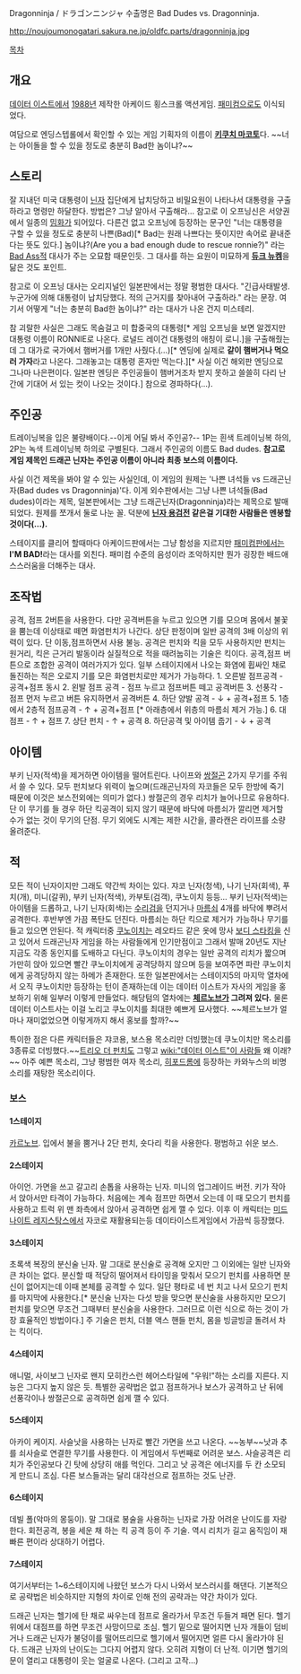 Dragonninja / ドラゴンニンジャ
수출명은 Bad Dudes vs. Dragonninja. 

http://noujoumonogatari.sakura.ne.jp/oldfc.parts/dragonninja.jpg
{{{#!html
<iframe width="640" height="360" src="http://www.youtube.com/embed/9DuxNArVrsM?feature=player_detailpage" frameborder="0" allowfullscreen></iframe>
}}}

[[목차]]

== 개요 ==
[[데이터 이스트]]에서 [[1988년]] 제작한 아케이드 횡스크롤 액션게임. [[패미컴]]으로도 이식되었다.

여담으로 엔딩스텝롤에서 확인할 수 있는 게임 기획자의 이름이 '''[[키쿠치 마코토]]'''다. ~~너는 아이돌을 할 수 있을 정도로 충분히 Bad한 놈이냐?~~

== 스토리 ==
잘 지내던 미국 대통령이 [[닌자]] 집단에게 납치당하고 비밀요원이 나타나서 대통령을 구출하라고 명령만 하달한다. 방법은? 그냥 알아서 구출해라… 참고로 이 오프닝신은 서양권에서 일종의 [[밈]]화가 되어있다. 다른건 없고 오프닝에 등장하는 문구인 "너는 대통령을 구할 수 있을 정도로 충분히 나쁜(Bad)[* Bad는 원래 나쁘다는 뜻이지만 속어로 끝내준다는 뜻도 있다.] 놈이냐?(Are you a bad enough dude to rescue ronnie?)" 라는 [[Bad Ass]]적 대사가 주는 오묘함 때문인듯. 그 대사를 하는 요원이 미묘하게 '''[[듀크 뉴켐]]'''을 닮은 것도 포인트.

참고로 이 오프닝 대사는 오리지널인 일본판에서는 정말 평범한 대사다. "긴급사태발생. 누군가에 의해 대통령이 납치당했다. 적의 근거지를 찾아내어 구출하라." 라는 문장. 여기서 어떻게 "너는 충분히 Bad한 놈이냐?" 라는 대사가 나온 건지 미스테리.

참 괴랄한 사실은 그래도 목숨걸고 미 합중국의 대통령[* 게임 오프닝을 보면 알겠지만 대통령 이름이 RONNIE로 나온다. 로널드 레이건 대통령의 애칭이 로니.]을 구출해줬는데 그 대가로 국가에서 햄버거를 1개만 사줬다.(…)[* 엔딩에 실제로 '''같이 햄버거나 먹으러 가자'''라고 나온다. 그래놓고는 대통령 혼자만 먹는다.][* 사실 이건 해외판 엔딩으로 그나마 나은편이다. 일본판 엔딩은 주인공들이 햄버거조차 받지 못하고 쓸쓸히 다리 난간에 기대어 서 있는 컷이 나오는 것이다.] 참으로 경파하다(…). 

== 주인공 ==
트레이닝복을 입은 불량배이다.--이게 어딜 봐서 주인공?-- 1P는 흰색 트레이닝복 하의, 2P는 녹색 트레이닝복 하의로 구별된다. 그래서 주인공의 이름도 Bad dudes. '''참고로 게임 제목인 드래곤 닌자는 주인공 이름이 아니라 최종 보스의 이름이다.'''

사실 이건 제목을 봐야 알 수 있는 사실인데, 이 게임의 원제는 '나쁜 녀석들 vs 드래곤닌자(Bad dudes vs Dragonninja)'다. 이게 외수판에서는 그냥 나쁜 녀석들(Bad dudes)이라는 제목, 일본판에서는 그냥 드래곤닌자(Dragonninja)라는 제목으로 발매되었다. 원제를 쪼개서 둘로 나눈 꼴. 덕분에 '''[[닌자 용검전]] 같은걸 기대한 사람들은 멘붕할 것이다(...).'''

스테이지를 클리어 할때마다 아케이드판에서는 그냥 함성을 지르지만 [[패미컴]]판에서는 '''I'M BAD!'''라는 대사를 외친다. 패미컴 수준의 음성이라 조악하지만 뭔가 굉장한 배드애스스러움을 더해주는 대사.
== 조작법 ==
공격, 점프 2버튼을 사용한다. 다만 공격버튼을 누르고 있으면 기를 모으며 몸에서 불꽃을 뿜는데 이상태로 떼면 화염펀치가 나간다. 상단 판정이며 일반 공격의 3배 이상의 위력이 있다. 단 이동,점프하면서 사용 불능. 공격은 펀치와 킥을 모두 사용하지만 펀치는 원거리, 킥은 근거리 발동이라 실질적으로 적을 때려눕히는 기술은 킥이다. 공격,점프 버튼으로 조합한 공격이 여러가지가 있다. 일부 스테이지에서 나오는 화염에 휩싸인 채로 돌진하는 적은 오로지 기를 모은 화염펀치로만 제거가 가능하다.
1. 오른발 점프공격 - 공격+점프 동시 
2. 왼발 점프 공격 - 점프 누르고 점프버튼 떼고 공격버튼
3. 선풍각 - 점프 먼저 누르고 버튼 유지하면서 공격버튼
4. 하단 양발 공격 - ↓ + 공격+점프 
5. 1층에서 2층적 점프공격 - ↑ + 공격+점프 [* 아래층에서 위층의 마름쇠 제거 가능.]
6. 대점프 - ↑ + 점프
7. 상단 펀치 - ↑ + 공격
8. 하단공격 및 아이템 줍기 - ↓ + 공격

== 아이템 ==
부키 닌자(적색)을 제거하면 아이템을 떨어트린다. 나이프와 [[쌍절곤]] 2가지 무기를 주워서 쓸 수 있다. 모두 펀치보다 위력이 높으며(드래곤닌자의 자코들은 모두 한방에 죽기 때문에 이것은 보스전외에는 의미가 없다.) 쌍절곤의 경우 리치가 늘어나므로 유용하다. 단 이 무기를 들 경우 하단 킥공격이 되지 않기 때문에 바닥에 마름쇠가 깔리면 제거할 수가 없는 것이 무기의 단점. 무기 외에도 시계는 제한 시간을, 콜라캔은 라이프를 소량 올려준다.

== 적 ==
모든 적이 닌자이지만 그래도 약간씩 차이는 있다. 쟈코 닌자(청색), 나기 닌자(회색), 푸치(개), 미니(갈퀴), 부키 닌자(적색), 카부토(검객), 쿠노이치 등등… 부키 닌자(적색)는 아이템을 드롭하고, 나기 닌자(회색)는 [[수리검]]을 던지거나 [[마름쇠]] 4개를 바닥에 뿌려서 공격한다. 후반부엔 가끔 폭탄도 던진다. 마름쇠는 하단 킥으로 제거가 가능하나 무기를 들고 있으면 안된다. 적 캐릭터중 [[쿠노이치]]는 레오타드 같은 옷에 망사 [[보디 스타킹]]을 신고 있어서 드래곤닌자 게임을 하는 사람들에게 인기만점이고 그래서 발매 20년도 지난 지금도 각종 동인지를 도배하고 다닌다. 쿠노이치의 경우는 일반 공격의 리치가 짧으며 가만히 앉아 있으면 빨간 쿠노이치에게 공격당하지 않으며 등을 보여주면 파란 쿠노이치에게 공격당하지 않는 하메가 존재한다. 또한 일본판에서는 스테이지5의 마지막 열차에서 오직 쿠노이치만 등장하는 턴이 존재하는데 이는 데이터 이스트가 자사의 게임을 홍보하기 위해 일부러 이렇게 만들었다. 해당텀의 열차에는 '''[[체르노브]]가 그려져 있다.''' 물론 데이터 이스트사는 이걸 노리고 쿠노이치를 최대한 예쁘게 묘사했다. ~~체르노브가 얼마나 재미없었으면 이렇게까지 해서 홍보를 할까?~~

특이한 점은 다른 캐릭터들은 쟈코용, 보스용 목소리만 더빙했는데 쿠노이치만 목소리를 3종류로 더빙했다.~~[[트리오 더 펀치]]도 그렇고 [[wiki:"데이터 이스트"이 사람들]] 왜 이래?~~ 아주 예쁜 목소리, 그냥 평범한 여자 목소리, [[히포드롬]]에 등장하는 카와누스의 비명소리를 재탕한 목소리이다.
=== 보스 ===
==== 1스테이지 ====
[[카르노브]]. 입에서 불을 뿜거나 2단 펀치, 숏다리 킥을 사용한다. 평범하고 쉬운 보스.

==== 2스테이지 ====
아이언. 가면을 쓰고 갈고리 손톱을 사용하는 닌자. 미니의 업그레이드 버전. 키가 작아서 앉아서만 타격이 가능하다. 처음에는 계속 점프만 하면서 오는데 이 때 모으기 펀치를 사용하고 트럭 위 맨 좌측에서 앉아서 공격하면 쉽게 깰 수 있다. 이후 이 캐릭터는 [[미드나이트 레지스탕스]]에서 자코로 재활용되는등 데이타이스트게임에서 가끔씩 등장했다.

==== 3스테이지 ====
초록색 복장의 분신술 닌자. 말 그대로 분신술로 공격해 오지만 그 이외에는 일반 닌자와 큰 차이는 없다. 분신할 때 적당히 떨어져서 타이밍을 맞춰서 모으기 펀치를 사용하면 분신이 없어지는데 이때 본체를 공격할 수 있다. 일단 평타로 네 번 치고 나서 모으기 펀치를 마지막에 사용한다.[* 분신술 닌자는 다섯 방을 맞으면 분신술을 사용하지만 모으기 펀치를 맞으면 무조건 그때부터 분신술을 사용한다. 그러므로 이런 식으로 하는 것이 가장 효율적인 방법이다.] 주 기술은 펀치, 더블 액스 핸들 펀치, 몸을 빙글빙글 돌려서 차는 킥이다. 

==== 4스테이지 ====
애니멀, 사이보그 닌자로 왠지 모히칸스런 헤어스타일에 "우워!"하는 소리를 지른다. 지능은 그다지 높지 않은 듯. 특별한 공략법은 없고 점프하거나 보스가 공격하고 난 뒤에 선풍각이나 쌍절곤으로 공격하면 쉽게 깰 수 있다.

==== 5스테이지 ====
아카이 케이지. 사슬낫을 사용하는 닌자로 빨간 가면을 쓰고 나온다. ~~농부~~낫과 추를 쇠사슬로 연결한 무기를 사용한다. 이 게임에서 두번째로 어려운 보스. 사슬공격은 리치가 주인공보다 긴 탓에 상당히 애를 먹인다. 그리고 낫 공격은 에너지를 두 칸 소모되게 만드니 조심. 다른 보스들과는 달리 대각선으로 점프하는 것도 난관. 

==== 6스테이지 ====
데빌 폴(악마의 몽둥이). 말 그대로 봉술을 사용하는 닌자로 가장 어려운 난이도를 자랑한다. 회전공격, 봉을 세운 채 하는 킥 공격 등이 주 기술. 역시 리치가 길고 움직임이 재빠른 편이라 상대하기 어렵다. 

==== 7스테이지 ====
여기서부터는 1~6스테이지에 나왔던 보스가 다시 나와서 보스러시를 해댄다. 기본적으로 공략법은 비슷하지만 지형의 차이로 인해 전의 공략과는 약간 차이가 있다. 

드래곤 닌자는 헬기에 탄 채로 싸우는데 점프로 올라가서 무조건 두들겨 패면 된다. 헬기 위에서 대점프를 하면 무조건 사망이므로 조심. 헬기 밑으로 떨어지면 닌자 개들이 덤비거나 드래곤 닌자가 불덩이를 떨어뜨리므로 헬기에서 떨어지면 얼른 다시 올라가야 된다. 드래곤 닌자의 난이도는 그다지 어렵지 않다. 오히려 지형이 더 난적. 이기면 헬기의 문이 열리고 대통령이 웃는 얼굴로 나온다. (그리고 고작...)
